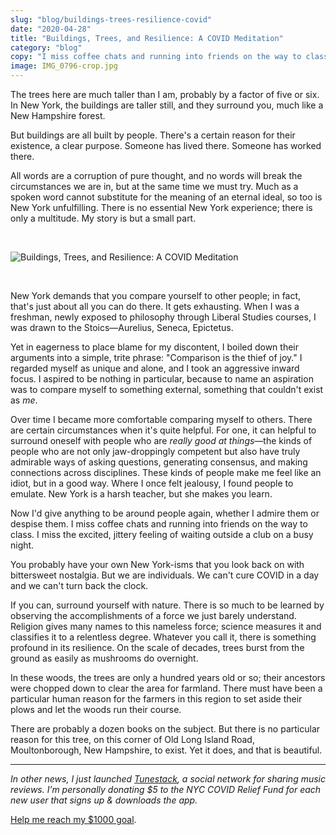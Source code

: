```yaml
---
slug: "blog/buildings-trees-resilience-covid"
date: "2020-04-28"
title: "Buildings, Trees, and Resilience: A COVID Meditation"
category: "blog"
copy: "I miss coffee chats and running into friends on the way to class. But we are individuals. We can't cure COVID in a day and we can't turn back the clock."
image: IMG_0796-crop.jpg
---
```


The trees here are much taller than I am, probably by a factor of five or six. In New York, the buildings are taller still, and they surround you, much like a New Hampshire forest.

But buildings are all built by people. There's a certain reason for their existence, a clear purpose. Someone has lived there. Someone has worked there.

All words are a corruption of pure thought, and no words will break the circumstances we are in, but at the same time we must try. Much as a spoken word cannot substitute for the meaning of an eternal ideal, so too is New York unfulfilling. There is no essential New York experience; there is only a multitude. My story is but a small part.

&nbsp;

![Buildings, Trees, and Resilience: A COVID Meditation](IMG_0796.jpg)

&nbsp;

New York demands that you compare yourself to other people; in fact, that's just about all you can do there. It gets exhausting. When I was a freshman, newly exposed to philosophy through Liberal Studies courses, I was drawn to the Stoics—Aurelius, Seneca, Epictetus.

Yet in eagerness to place blame for my discontent, I boiled down their arguments into a simple, trite phrase: "Comparison is the thief of joy." I regarded myself as unique and alone, and I took an aggressive inward focus. I aspired to be nothing in particular, because to name an aspiration was to compare myself to something external, something that couldn't exist as *me*.

Over time I became more comfortable comparing myself to others. There are certain circumstances when it's quite helpful. For one, it can helpful to surround oneself with people who are *really good at things*—the kinds of people who are not only jaw-droppingly competent but also have truly admirable ways of asking questions, generating consensus, and making connections across disciplines. These kinds of people make me feel like an idiot, but in a good way. Where I once felt jealousy, I found people to emulate. New York is a harsh teacher, but she makes you learn.

Now I'd give anything to be around people again, whether I admire them or despise them. I miss coffee chats and running into friends on the way to class. I miss the excited, jittery feeling of waiting outside a club on a busy night.

You probably have your own New York-isms that you look back on with bittersweet nostalgia. But we are individuals. We can't cure COVID in a day and we can't turn back the clock.

If you can, surround yourself with nature. There is so much to be learned by observing the accomplishments of a force we just barely understand. Religion gives many names to this nameless force; science measures it and classifies it to a relentless degree. Whatever you call it, there is something profound in its resilience. On the scale of decades, trees burst from the ground as easily as mushrooms do overnight.

In these woods, the trees are only a hundred years old or so; their ancestors were chopped down to clear the area for farmland. There must have been a particular human reason for the farmers in this region to set aside their plows and let the woods run their course.

There are probably a dozen books on the subject. But there is no particular reason for this tree, on this corner of Old Long Island Road, Moultonborough, New Hampshire, to exist. Yet it does, and that is beautiful.

----

*In other news, I just launched [Tunestack](https://tunestack.fm/signup?ref=samwinslowblog), a social network for sharing music reviews. I’m personally donating $5 to the NYC COVID Relief Fund for each new user that signs up & downloads the app.*

[Help me reach my $1000 goal](https://tunestack.fm/signup?ref=samwinslowblog).




